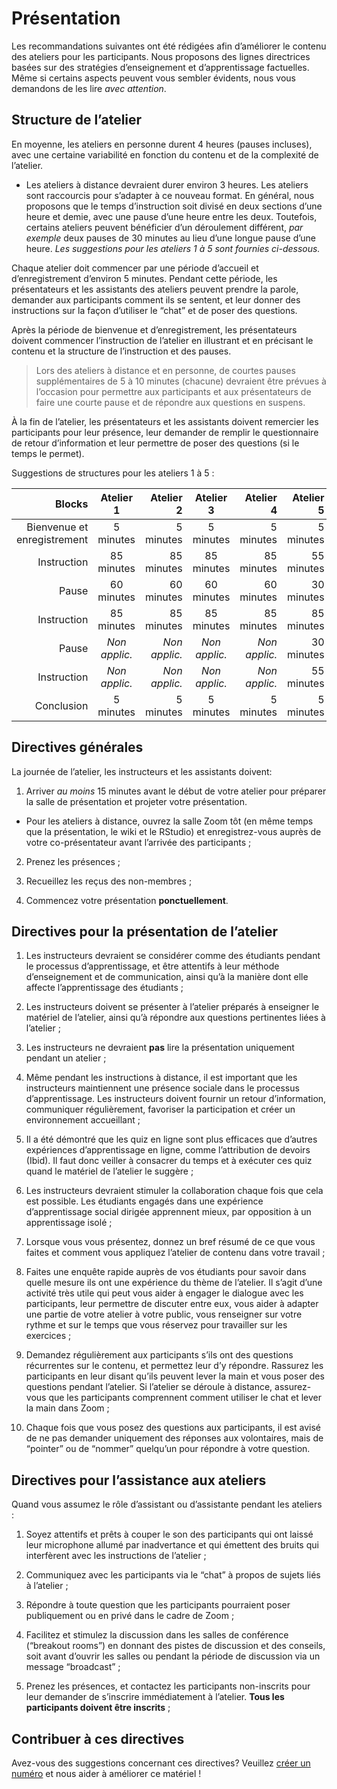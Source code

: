 # Présentation {#presenter-fr}

Les recommandations suivantes ont été rédigées afin d'améliorer le contenu des ateliers pour les participants. Nous proposons des lignes directrices basées sur des stratégies d'enseignement et d'apprentissage factuelles. Même si certains aspects peuvent vous sembler évidents, nous vous demandons de les lire *avec attention*.

## Structure de l'atelier

En moyenne, les ateliers en personne durent 4 heures (pauses incluses), avec une certaine variabilité en fonction du contenu et de la complexité de l'atelier.

* Les ateliers à distance devraient durer environ 3 heures. Les ateliers sont raccourcis pour s'adapter à ce nouveau format. En général, nous proposons que le temps d'instruction soit divisé en deux sections d'une heure et demie, avec une pause d'une heure entre les deux. Toutefois, certains ateliers peuvent bénéficier d'un déroulement différent, *par exemple* deux pauses de 30 minutes au lieu d'une longue pause d'une heure. *Les suggestions pour les ateliers 1 à 5 sont fournies ci-dessous.*

Chaque atelier doit commencer par une période d'accueil et d'enregistrement d'environ 5 minutes. Pendant cette période, les présentateurs et les assistants des ateliers peuvent prendre la parole, demander aux participants comment ils se sentent, et leur donner des instructions sur la façon d'utiliser le "chat" et de poser des questions.

Après la période de bienvenue et d'enregistrement, les présentateurs doivent commencer l'instruction de l'atelier en illustrant et en précisant le contenu et la structure de l'instruction et des pauses.

> Lors des ateliers à distance et en personne, de courtes pauses supplémentaires de 5 à 10 minutes (chacune) devraient être prévues à l'occasion pour permettre aux participants et aux présentateurs de faire une courte pause et de répondre aux questions en suspens.

À la fin de l'atelier, les présentateurs et les assistants doivent remercier les participants pour leur présence, leur demander de remplir le questionnaire de retour d'information et leur permettre de poser des questions (si le temps le permet).

Suggestions de structures pour les ateliers 1 à 5 :

|     Blocks    |  Atelier 1    | Atelier 2 |  Atelier 3 | Atelier 4 | Atelier 5 |
| -------------:|:-------------:| ----------:|:-------------:| ----------:| ----------:|
| Bienvenue et enregistrement | 5 minutes   |    5 minutes       | 5 minutes  | 5 minutes | 5 minutes |
| Instruction | 85 minutes   |    85 minutes       | 85 minutes       |    85 minutes      | 55 minutes  |
| Pause  | 60 minutes      |    60 minutes      |60 minutes      |    60 minutes      | 30 minutes |
| Instruction | 85 minutes   |    85 minutes       | 85 minutes       |    85 minutes      | 85 minutes  |
| Pause  | *Non applic.* |    *Non applic.*      | *Non applic.*  |    *Non applic.*  | 30 minutes |
| Instruction | *Non applic.*   |    *Non applic.*       | *Non applic.*  | *Non applic.* | 55 minutes  |
| Conclusion | 5 minutes   |    5 minutes       | 5 minutes  | 5 minutes | 5 minutes  |

## Directives générales

La journée de l'atelier, les instructeurs et les assistants doivent:

1. Arriver *au moins* 15 minutes avant le début de votre atelier pour préparer la salle de présentation et projeter votre présentation. 

* Pour les ateliers à distance, ouvrez la salle Zoom tôt (en même temps que la présentation, le wiki et le RStudio) et enregistrez-vous auprès de votre co-présentateur avant l'arrivée des participants ;

2. Prenez les présences ;

3. Recueillez les reçus des non-membres ;

4. Commencez votre présentation **ponctuellement**.

## Directives pour la présentation de l'atelier

1. Les instructeurs devraient se considérer comme des étudiants pendant le processus d'apprentissage, et être attentifs à leur méthode d'enseignement et de communication, ainsi qu'à la manière dont elle affecte l'apprentissage des étudiants ;

2. Les instructeurs doivent se présenter à l'atelier préparés à enseigner le matériel de l'atelier, ainsi qu'à répondre aux questions pertinentes liées à l'atelier ; 

3. Les instructeurs ne devraient **pas** lire la présentation uniquement pendant un atelier ;

4. Même pendant les instructions à distance, il est important que les instructeurs maintiennent une présence sociale dans le processus d'apprentissage. Les instructeurs doivent fournir un retour d'information, communiquer régulièrement, favoriser la participation et créer un environnement accueillant ;

5. Il a été démontré que les quiz en ligne sont plus efficaces que d'autres expériences d'apprentissage en ligne, comme l'attribution de devoirs (Ibid). Il faut donc veiller à consacrer du temps et à exécuter ces quiz quand le matériel de l'atelier le suggère ;

6. Les instructeurs devraient stimuler la collaboration chaque fois que cela est possible. Les étudiants engagés dans une expérience d'apprentissage social dirigée apprennent mieux, par opposition à un apprentissage isolé ;

7. Lorsque vous vous présentez, donnez un bref résumé de ce que vous faites et comment vous appliquez l'atelier de contenu dans votre travail ;

8. Faites une enquête rapide auprès de vos étudiants pour savoir dans quelle mesure ils ont une expérience du thème de l'atelier. Il s'agit d'une activité très utile qui peut vous aider à engager le dialogue avec les participants, leur permettre de discuter entre eux, vous aider à adapter une partie de votre atelier à votre public, vous renseigner sur votre rythme et sur le temps que vous réservez pour travailler sur les exercices ;

9. Demandez régulièrement aux participants s'ils ont des questions récurrentes sur le contenu, et permettez leur d'y répondre. Rassurez les participants en leur disant qu'ils peuvent lever la main et vous poser des questions pendant l'atelier. Si l'atelier se déroule à distance, assurez-vous que les participants comprennent comment utiliser le chat et lever la main dans Zoom ;

10. Chaque fois que vous posez des questions aux participants, il est avisé de ne pas demander uniquement des réponses aux volontaires, mais de "pointer" ou de "nommer" quelqu'un pour répondre à votre question.

## Directives pour l'assistance aux ateliers

Quand vous assumez le rôle d'assistant ou d'assistante pendant les ateliers :

1. Soyez attentifs et prêts à couper le son des participants qui ont laissé leur microphone allumé par inadvertance et qui émettent des bruits qui interfèrent avec les instructions de l'atelier ;

2. Communiquez avec les participants via le "chat" à propos de sujets liés à l'atelier ;

3. Répondre à toute question que les participants pourraient poser publiquement ou en privé dans le cadre de Zoom ;

4. Facilitez et stimulez la discussion dans les salles de conférence ("breakout rooms") en donnant des pistes de discussion et des conseils, soit avant d'ouvrir les salles ou pendant la période de discussion via un message "broadcast" ;

5. Prenez les présences, et contactez les participants non-inscrits pour leur demander de s'inscrire immédiatement à l'atelier. **Tous les participants doivent être inscrits** ;

## Contribuer à ces directives

Avez-vous des suggestions concernant ces directives? Veuillez [créer un numéro](https://github.com/QCBSRworkshops/presenter-developer-protocol/issues) et nous aider à améliorer ce matériel !